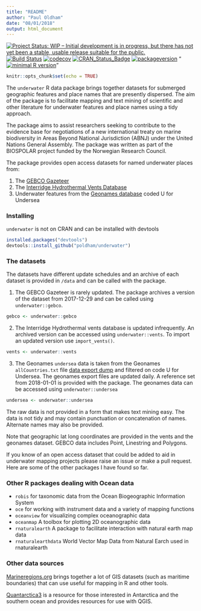 ```yaml
---
title: "README"
author: "Paul Oldham"
date: "08/01/2018"
output: html_document
---
```

[![Project Status: WIP – Initial development is in progress, but there has not yet been a stable, usable release suitable for the public.](http://www.repostatus.org/badges/latest/wip.svg)](http://www.repostatus.org/#wip)
[![Build Status](https://travis-ci.org/poldham/underwater.svg?branch=master)](https://travis-ci.org/poldham/underwater)
[![codecov](https://codecov.io/gh/poldham/underwater/branch/master/graph/badge.svg)](https://codecov.io/gh/poldham/underwater)
[![CRAN_Status_Badge](http://www.r-pkg.org/badges/version/underwater)](https://cran.r-project.org/package=underwater)
[![packageversion](https://img.shields.io/badge/Package%20version-0.1.0-orange.svg?style=flat-square)](commits/master)
"[![minimal R version](https://img.shields.io/badge/R%3E%3D-3.0.3-6666ff.svg)](https://cran.r-project.org/)"
```r
knitr::opts_chunk$set(echo = TRUE)
```

The `underwater` R data package brings together datasets for submerged geographic features and place names that are presently dispersed. The aim of the package is to facilitate mapping and text mining of scientific and other literature for underwater features and place names using a tidy approach. 

The package aims to assist researchers seeking to contribute to the evidence base for negotiations of a new international treaty on marine biodiversity in Areas Beyond National Jurisdiction (ABNJ) under the United Nations General Assembly. The package was written as part of the BIOSPOLAR project funded by the Norwegian Research Council. 

The package provides open access datasets for named underwater places from:

1. The [GEBCO Gazeteer](https://www.gebco.net/data_and_products/undersea_feature_names/)
2. The [Interridge Hydrothermal Vents Database](https://vents-data.interridge.org/)
3. Underwater features from the [Geonames database](http://www.geonames.org/export/) coded U for Undersea

### Installing

`underwater` is not on CRAN and can be installed with devtools

```r
installed.packages("devtools")
devtools::install_github("poldham/underwater")
```

### The datasets 

The datasets have different update schedules and an archive of each dataset is provided in `/data` and can be called with the package. 

1. The GEBCO Gazeteer is rarely updated. The package archives a version of the dataset from 2017-12-29 and can be called using `underwater::gebco`.

```r
gebco <- underwater::gebco
```

2. The Interridge Hydrothermal vents database is updated infrequently. An archived version can be accessed using `underwater::vents`. To import an updated version use `import_vents()`.

```r
vents <- underwater::vents
```

3. The Geonames `undersea` data is taken from the Geonames `allCountries.txt` file [data export dump](http://download.geonames.org/export/dump/) and filtered on code U for Undersea. The geonames export files are updated daily. A reference set from 2018-01-01 is provided with the package. The geonames data can be accessed using `underwater::undersea`

```r
undersea <- underwater::undersea
```


The raw data is not provided in a form that makes text mining easy. The data is not tidy and may contain punctuation or concatenation of names. Alternate names may also be provided. 

Note that geographic lat long coordinates are provided in the vents and the geonames dataset. GEBCO data includes Point, Linestring and Polygons. 

If you know of an open access dataset that could be added to aid in underwater mapping projects please raise an issue or make a pull request. Here are some of the other packages I have found so far. 

### Other R packages dealing with Ocean data

- `robis` for taxonomic data from the Ocean Biogeographic Information System
- `oce` for working with instrument data and a variety of mapping functions
- `oceanview` for visualizing complex oceanographic data
- `oceanmap` A toolbox for plotting 2D oceanographic data
- `rnaturalearth` A package to facilitate interaction with natural earth map data
- `rnaturalearthdata` World Vector Map Data from Natural Earch used in rnaturalearth

### Other data sources

[Marineregions.org](http://www.marineregions.org/downloads.php) brings together a lot of GIS datasets (such as maritime boundaries) that can use useful for mapping in R and other tools. 

[Quantarctica3](https://www.scar.org/general-scar-news/quantarctica3/) is a resource for those interested in Antarctica and the southern ocean and provides resources for use with QGIS. 
